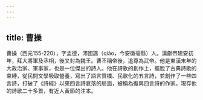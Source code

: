 ```yaml
---
---
---
```

title: 曹操
---



曹操（西元155-220），字孟德，沛國譙（qiáo，今安徽亳縣）人。漢獻帝建安初年，拜大將軍及丞相，後又封為魏王。曹丕稱帝後，追尊為武帝。他是東漢末年的大政治家、軍事家，也是一位傑出的詩人。他在詩歌的創作上，擺脫了古典詩歌的束縛，從民間文學吸取營養，寫出了語言質樸、民歌化的五言詩，並創作了一些四言詩，打破了《詩經》以來四言詩衰落的局面，被稱為復興四言詩的作家。現存他的詩歌二十多首，有近人黃節的注本。